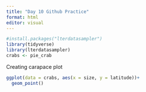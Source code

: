 ```yaml
---
title: "Day 10 Github Practice"
format: html
editor: visual
---
```


```r
#install.packages("lterdatasampler")
library(tidyverse)
library(lterdatasampler)
crabs <- pie_crab
```

Creating carapace plot
```r
ggplot(data = crabs, aes(x = size, y = latitude))+
  geom_point()
```
